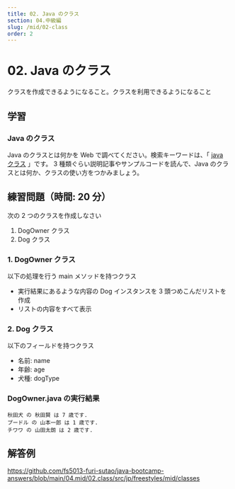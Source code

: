 ```yaml
---
title: 02. Java のクラス
section: 04.中級編
slug: /mid/02-class
order: 2
---
```


# 02. Java のクラス

<p class="goal">
  クラスを作成できるようになること。クラスを利用できるようになること
</p>

## 学習

### Java のクラス

Java のクラスとは何かを Web で調べてください。検索キーワードは、「 [java クラス](https://www.google.com/search?q=java+クラス) 」です。
3 種類ぐらい説明記事やサンプルコードを読んで、Java のクラスとは何か、クラスの使い方をつかみましょう。

## 練習問題（時間: 20 分）

次の 2 つのクラスを作成しなさい

1. DogOwner クラス
2. Dog クラス

### 1. DogOwner クラス

以下の処理を行う main メソッドを持つクラス

- 実行結果にあるような内容の Dog インスタンスを 3 頭つめこんだリストを作成
- リストの内容をすべて表示

### 2. Dog クラス

以下のフィールドを持つクラス

- 名前: name
- 年齢: age
- 犬種: dogType

### DogOwner.java の実行結果

```console
秋田犬 の 秋田賢 は 7 歳です.
プードル の 山本一郎 は 1 歳です.
チワワ の 山田太朗 は 2 歳です.
```

## 解答例

https://github.com/fs5013-furi-sutao/java-bootcamp-answers/blob/main/04.mid/02.class/src/jp/freestyles/mid/classes
